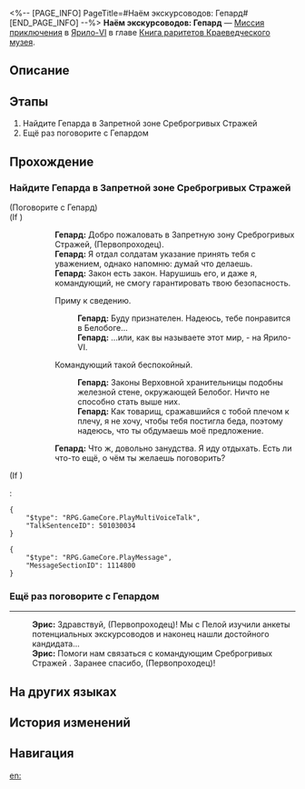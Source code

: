 <%-- [PAGE_INFO]
PageTitle=#Наём экскурсоводов: Гепард#
[END_PAGE_INFO] --%>
{{Дополнить|Диалоги.}}
{{Миссия Инфобокс
|id              = 8001254
|Название        = 
|Изображение     = Миссия Наём экскурсоводов Гепард.png
|Тип             = Миссия приключения
|Событие         = 
|Глава           = Книга раритетов Краеведческого музея
|Условия         = 
|Персонажи       = Гепард; Первопроходец; Эрис
|СтартЛокация    = [[Ярило-VI]] — [[Запретная зона Среброгривых Стражей]]
|Мир             = Ярило-VI
|Предыдущая      = 
|Следующая       = 
|Награды         = 
}}
'''Наём экскурсоводов: Гепард''' — [[Миссия приключения]] в [[Ярило-VI]] в главе [[Книга раритетов Краеведческого музея]].

==Описание==
{{Описание|Краеведческий музей Белобога готовится к открытию, но в штате не хватает экскурсоводов. Чтобы открытие прошло гладко, командир Среброгривых Стражей проходит собеседование и становится экскурсоводом-волонтёром.}}

==Этапы==
# Найдите Гепарда в Запретной зоне Среброгривых Стражей
# Ещё раз поговорите с Гепардом

==Прохождение==
{{Дополнить}}

===Найдите Гепарда в Запретной зоне Среброгривых Стражей===
{{Описание миссии|тип=Миссия приключения|локация=Запретная зона Среброгривых Стражей|Краеведческий музей Белобога вот-вот откроется, но экскурсоводов очень не хватает. Чтобы быстро закрыть вакансии и улучшить качество обслуживания посетителей, Пела и Эрис приглашают всех граждан Белобога подать заявки.<br />На этот раз они положили глаз на Гепарда, командующего Среброгривых Стражей. Отправляйтесь вместо них в Запретную зону Среброгривых Стражей и узнайте, заинтересован ли Гепард в этой должности.}}
{{Диалог Начало}}


;(Поговорите с Гепард)
;(If {{cx}}<!--during performance 501030001-->)
::'''Гепард:''' Добро пожаловать в Запретную зону Среброгривых Стражей, (Первопроходец).
::'''Гепард:''' Я отдал солдатам указание принять тебя с уважением, однако напомню: думай что делаешь.
::'''Гепард:''' Закон есть закон. Нарушишь его, и даже я, командующий, не смогу гарантировать твою безопасность.
::{{Диалог|Стрелка}} Приму к сведению.
:::'''Гепард:''' Буду признателен. Надеюсь, тебе понравится в Белобоге...
:::'''Гепард:''' ...или, как вы называете этот мир, - на Ярило-VI.
::{{Диалог|Стрелка}} Командующий такой беспокойный.
:::'''Гепард:''' Законы Верховной хранительницы подобны железной стене, окружающей Белобог. Ничто не способно стать выше них.
:::'''Гепард:''' Как товарищ, сражавшийся с тобой плечом к плечу, я не хочу, чтобы тебя постигла беда, поэтому надеюсь, что ты обдумаешь моё предложение.
::'''Гепард:''' Что ж, довольно занудства. Я иду отдыхать. Есть ли что-то ещё, о чём ты желаешь поговорить?
;(If {{cx}}<!--not during performance 501030001-->)
:<pre>{
	"$type": "RPG.GameCore.PlayMultiVoiceTalk",
	"TalkSentenceID": 501030034
}</pre>
<pre>{
	"$type": "RPG.GameCore.PlayMessage",
	"MessageSectionID": 1114800
}</pre>
{{Диалог Конец}}

===Ещё раз поговорите с Гепардом===
{{Диалог Начало}}

----
:'''Эрис:''' Здравствуй, (Первопроходец)! Мы с Пелой изучили анкеты потенциальных экскурсоводов и наконец нашли достойного кандидата...
:'''Эрис:''' Помоги нам связаться с командующим Среброгривых Стражей {{Цвет|Ключевой|nobold=1|Гепардом}}. Заранее спасибо, (Первопроходец)!
{{Диалог Конец}}

==На других языках==
{{На других языках
|en   = Hiring Guides: Gepard
|zhs  = 导览员募集•杰帕德
|zht  = 導覽員募集•傑帕德
|ja   = ガイド募集・ジェパード
|ko   = 안내원 모집•게파드
|es   = Reclutamiento de guías: Gepard
|fr   = Recrutement de guides&nbsp;: Gepard
|ru   = Наём экскурсоводов: Гепард
|th   = รับสมัครไกด์: Gepard
|vi   = Tuyển Hướng Dẫn Viên: Gepard
|de   = Museumsführer gesucht: Gepard
|id   = Perekrutan Pemandu: Gepard
|pt   = Recrutamento de Guias Turísticos: Gepard
}}

==История изменений==
{{История изменений|3.5}}

==Навигация==
{{Миссия приключения Навбокс|Глава }}

[[en:]]
